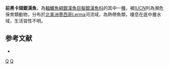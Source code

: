 {{Speciesbox
| image = FMIB 40466 Chirostoma promelas, lateral and dorsal views of head.jpeg
| status = NE
| status_system = IUCN3.1
| taxon = Chirostoma promelas
| authority =  [[Jordan|Jordan]] & [[Snyder|Snyder]], 1899
| synonyms =  
}}
'''前黑卡頦銀漢魚'''，為[[輻鰭魚綱|輻鰭魚綱]][[銀漢魚目|銀漢魚目]][[擬銀漢魚科|擬銀漢魚科]]的其中一[[種|種]]，被[[IUCN|IUCN]]列為瀕危保育類動物，分布於[[北美洲|北美洲]][[墨西哥|墨西哥]]Lerma河流域，為熱帶魚類，棲息在底中層水域，生活習性不明。

==参考文献==
*{{FishBase_species|genus=Chirostoma|species=promelas|year=2016|month=3}}

{{Taxonbar|from=Q6411703}}

[[Category:卡頦銀漢魚屬|Q]]
[[Category:1899年描述的鱼类|Q]]

{{魚類小作品}}
